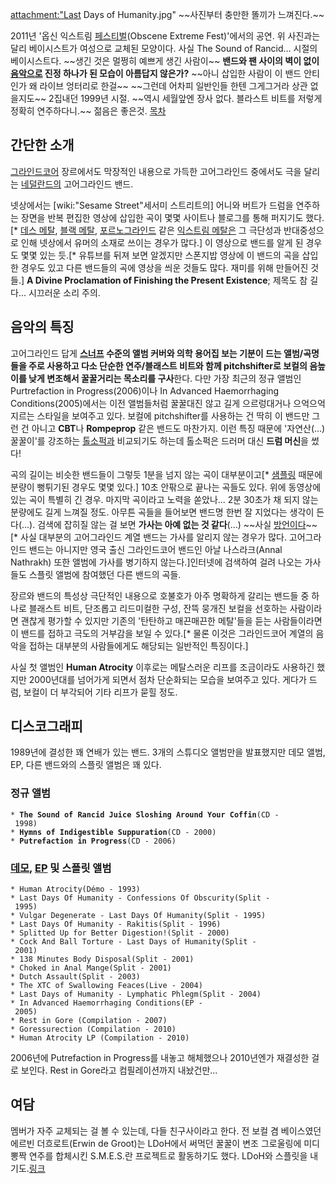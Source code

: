 attachment:"Last Days of Humanity.jpg"
~~사진부터 충만한 똘끼가 느껴진다.~~

{{{#!html
<iframe width="560" height="315" src="//www.youtube.com/embed/urRYw3X5DV0" frameborder="0" allowfullscreen></iframe>
}}}
2011년 '옵신 익스트림 [[록 페스티벌|페스티벌]](Obscene Extreme Fest)'에서의 공연. 위 사진과는 달리 베이시스트가 여성으로 교체된 모양이다. 사실 The Sound of Rancid... 시절의 베이시스트다. ~~생긴 것은 멀쩡히 예쁘게 생긴 사람이~~ '''밴드와 팬 사이의 벽이 없이 [[그라인드코어|음악]]으로 진정 하나가 된 모습이 아름답지 않은가?''' ~~아니 삽입한 사람이 이 밴드 안티인가 왜 라이브 엉터리로 한걸~~
~~그런데 어차피 일반인들 한텐 그게그거라 상관 없을지도~~
{{{#!html
<iframe width="560" height="315" src="//www.youtube.com/embed/fKVURlFPqgQ" frameborder="0" allowfullscreen></iframe>
}}}
2집내던 1999년 시절. ~~역시 세월앞엔 장사 없다. 블라스트 비트를 저렇게 정확히 연주하다니.~~
{{{#!html
<iframe width="420" height="315" src="//www.youtube.com/embed/aYRsod8KBXQ" frameborder="0" allowfullscreen></iframe>
}}}
젊음은 좋은것.
[[목차]]
== 간단한 소개 ==
[[그라인드코어]] 장르에서도 막장적인 내용으로 가득한 고어그라인드 중에서도 극을 달리는 [[네덜란드]]의 고어그라인드 밴드.

넷상에서는 [wiki:"Sesame Street"세서미 스트리트의] 어니와 버트가 드럼을 연주하는 장면을 반복 편집한 영상에 삽입한 곡이 몇몇 사이트나 블로그를 통해 퍼지기도 했다.[* [[데스 메탈]], [[블랙 메탈]], [[포르노그라인드]] 같은 [[익스트림 메탈]]은 그 극단성과 반대중성으로 인해 넷상에서 유머의 소재로 쓰이는 경우가 많다.]  이 영상으로 밴드를 알게 된 경우도 몇몇 있는 듯.[* 유튜브를 뒤져 보면 알겠지만 스폰지밥 영상에 이 밴드의 곡을 삽입한 경우도 있고 다른 밴드들의 곡에 영상을 씌운 것들도 많다. 재미를 위해 만들어진 것들.]
{{{#!html
<object width="420" height="315"><param name="movie" value="http://www.youtube.com/v/InZNBcJTmWs?version=3&amp;hl=ko_KR"></param><param name="allowFullScreen" value="true"></param><param name="allowscriptaccess" value="always"></param><embed src="http://www.youtube.com/v/InZNBcJTmWs?version=3&amp;hl=ko_KR" type="application/x-shockwave-flash" width="420" height="315" allowscriptaccess="always" allowfullscreen="true"></embed></object>
}}} 
'''A Divine Proclamation of Finishing the Present Existence'''; 제목도 참 길다... 시끄러운 소리 주의.
== 음악의 특징 ==
고어그라인드 답게 '''[[스너프]] 수준의 앨범 커버와 의학 용어집 보는 기분이 드는 앨범/곡명들을 주로 사용하고 다소 단순한 연주/블래스트 비트와 함께 pitchshifter로 보컬의 음높이를 낮게 변조해서 꿀꿀거리는 목소리를 구사'''한다. 다만 가장 최근의 정규 앨범인 Purtrefaction in Progress(2006)이나 In Advanced Haemorrhaging Conditions(2005)에서는 이전 앨범들처럼 꿀꿀대진 않고 길게 으르렁대거나 으억으억 지르는 스타일을 보여주고 있다. 보컬에 pitchshifter를 사용하는 건 딱히 이 밴드만 그런 건 아니고 '''CBT'''나 '''Rompeprop''' 같은 밴드도 마찬가지. 이런 특징 때문에 '자연산(...) 꿀꿀이'를 강조하는 [[톨소퍽]]과 비교되기도 하는데 톨소퍽은 드러머 대신 '''드럼 머신'''을 썼다!

곡의 길이는 비슷한 밴드들이 그렇듯 1분을 넘지 않는 곡이 대부분이고[* [[샘플링]] 때문에 분량이 뻥튀기된 경우도 몇몇 있다.] 10초 안팎으로 끝나는 곡들도 있다. 위에 동영상에 있는 곡이 특별히 긴 경우. 마지막 곡이라고 노력을 쏟았나... 2분 30초가 채 되지 않는 분량에도 길게 느껴질 정도. 아무튼 곡들을 들어보면 밴드명 한번 잘 지었다는 생각이 든다(...).
검색에 잡히질 않는 걸 보면 '''가사는 아예 없는 것 같다'''(...) ~~사실 [[방언]]이다~~ [* 사실 대부분의 고어그라인드 계열 밴드는 가사를 알리지 않는 경우가 많다. 고어그라인드 밴드는 아니지만 영국 출신 그라인드코어 밴드인 아날 나스라크(Annal Nathrakh) 또한 앨범에 가사를 병기하지 않는다.]인터넷에 검색하여 걸려 나오는 가사들도 스플릿 앨범에 참여했던 다른 밴드의 곡들.

장르와 밴드의 특성상 극단적인 내용으로 호불호가 아주 명확하게 갈리는 밴드들 중 하나로 블래스트 비트, 단조롭고 리드미컬한 구성, 잔뜩 뭉개진 보컬을 선호하는 사람이라면 괜찮게 평가할 수 있지만 기존의 '탄탄하고 매끈매끈한 메탈'들을 듣는 사람들이라면 이 밴드를 접하고 극도의 거부감을 보일 수 있다.[* 물론 이것은 그라인드코어 계열의 음악을 접하는 대부분의 사람들에게도 해당되는 일반적인 특징이다.]

사실 첫 앨범인 '''Human Atrocity''' 이후로는 메탈스러운 리프를 조금이라도 사용하긴 했지만 2000년대를 넘어가게 되면서 점차 단순화되는 모습을 보여주고 있다. 게다가 드럼, 보컬이 더 부각되어 기타 리프가 묻힐 정도.

== 디스코그래피 ==
1989년에 결성한 꽤 연배가 있는 밴드. 3개의 스튜디오 앨범만을 발표했지만 데모 앨범, EP, 다른 밴드와의 스플릿 앨범은 꽤 있다.

=== 정규 앨범 ===
 * '''The Sound of Rancid Juice Sloshing Around Your Coffin'''(CD - 1998)	 	 	 
 * '''Hymns of Indigestible Suppuration'''(CD - 2000)
 * '''Putrefaction in Progress'''(CD - 2006)

=== [[데모]], [[EP]] 및 스플릿 앨범 ===

 * Human Atrocity(Démo - 1993)	 	 	 
 * Last Days Of Humanity - Confessions Of Obscurity(Split - 1995)	 	 	 
 * Vulgar Degenerate - Last Days Of Humanity(Split - 1995)	 	 	 
 * Last Days Of Humanity - Rakitis(Split - 1996)	 	 	  	 	
 * Splitted Up for Better Digestion!(Split - 2000)	 	 	 
 * Cock And Ball Torture - Last Days of Humanity(Split - 2001)	 	 	 
 * 138 Minutes Body Disposal(Split - 2001)	 	 	 
 * Choked in Anal Mange(Split - 2001)	 	 	 
 * Dutch Assault(Split - 2003)	 	 	 
 * The XTC of Swallowing Feaces(Live - 2004)	 	 	 
 * Last Days of Humanity - Lymphatic Phlegm(Split - 2004)	 	 	 
 * In Advanced Haemorrhaging Conditions(EP - 2005)	 		 	 	 	
 * Rest in Gore (Compilation - 2007)	 	 	 
 * Goressurection (Compilation - 2010)	 	 	 
 * Human Atrocity LP (Compilation - 2010)	 	 	 

2006년에 Putrefaction in Progress를 내놓고 해체했으나 2010년엔가 재결성한 걸로 보인다. Rest in Gore라고 컴필레이션까지 내놨건만...

== 여담 == 
멤버가 자주 교체되는 걸 볼 수 있는데, 다들 친구사이라고 한다.
전 보컬 겸 베이스였던 에르빈 더흐로트(Erwin de Groot)는 LDoH에서 써먹던 꿀꿀이 변조 그로울링에 미디 뽕짝 연주를 합체시킨 S.M.E.S.란 프로젝트로 활동하기도 했다. LDoH와 스플릿을 내기도.[http://www.youtube.com/watch?v=h-Pp6mD9iT8 링크]
